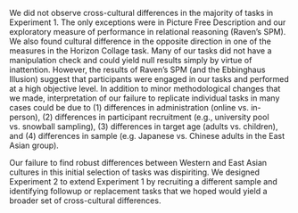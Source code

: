 We did not observe cross-cultural differences in the majority of tasks in Experiment 1. The only exceptions were in Picture Free Description and our exploratory measure of performance in relational reasoning (Raven's SPM). We also found cultural difference in the opposite direction in one of the measures in the Horizon Collage task. Many of our tasks did not have a manipulation check and could yield null results simply by virtue of inattention. However, the results of Raven's SPM (and the Ebbinghaus Illusion) suggest that participants were engaged in our tasks and performed at a high objective level. In addition to minor methodological changes that we made, interpretation of our failure to replicate individual tasks in many cases could be due to (1) differences in administration (online vs. in-person), (2) differences in participant recruitment (e.g., university pool vs. snowball sampling), (3) differences in target age (adults vs. children), and (4) differences in sample (e.g. Japanese vs. Chinese adults in the East Asian group). 

Our failure to find robust differences between Western and East Asian cultures in this initial selection of tasks was dispiriting. We designed Experiment 2 to extend Experiment 1 by recruiting a different sample and identifying followup or replacement tasks that we hoped would yield a broader set of cross-cultural differences. 
